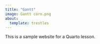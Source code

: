 ```yaml
---
title: "Gantt"
image: Gantt corn.png
about:
  template: trestles
---
```


This is a sample website for a Quarto lesson. 